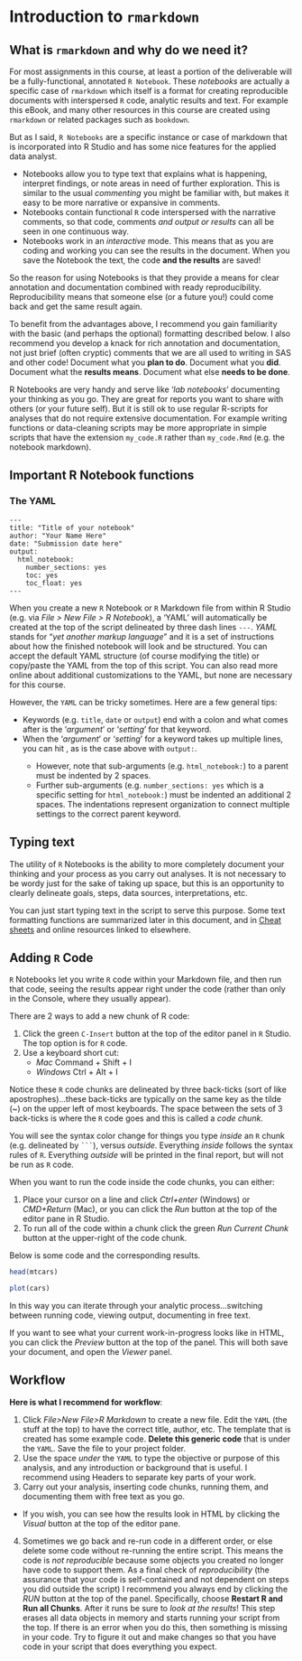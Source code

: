 # Introduction to `rmarkdown`

## What is `rmarkdown` and why do we need it?

For most assignments in this course, at least a portion of the deliverable will be a fully-functional, annotated `R Notebook`. These *notebooks* are actually a specific case of `rmarkdown` which itself is a format for creating reproducible documents with interspersed `R` code, analytic results and text. For example this eBook, and many other resources in this course are created using `rmarkdown` or related packages such as `bookdown`.

But as I said, `R Notebooks` are a specific instance or case of markdown that is incorporated into R Studio and has some nice features for the applied data analyst.

-   Notebooks allow you to type text that explains what is happening, interpret findings, or note areas in need of further exploration. This is similar to the usual *commenting* you might be familiar with, but makes it easy to be more narrative or expansive in comments.
-   Notebooks contain functional `R` code interspersed with the narrative comments, so that code, comments *and output or results* can all be seen in one continuous way.
-   Notebooks work in an *interactive* mode. This means that as you are coding and working you can see the results in the document. When you save the Notebook the text, the code **and the results** are saved!

So the reason for using Notebooks is that they provide a means for clear annotation and documentation combined with ready reproducibility. Reproducibility means that someone else (or a future you!) could come back and get the same result again.

To benefit from the advantages above, I recommend you gain familiarity with the basic (and perhaps the optional) formatting described below. I also recommend you develop a knack for rich annotation and documentation, not just brief (often cryptic) comments that we are all used to writing in SAS and other code! Document what you **plan to do**. Document what you **did**. Document what the **results means**. Document what else **needs to be done**.

::: {.rmdtip data-latex="{tip}"}
R Notebooks are very handy and serve like '*lab notebooks*' documenting your thinking as you go. They are great for reports you want to share with others (or your future self). But it is still ok to use regular R-scripts for analyses that do not require extensive documentation. For example writing functions or data-cleaning scripts may be more appropriate in simple scripts that have the extension `my_code.R` rather than `my_code.Rmd` (e.g. the notebook markdown).
:::

## Important R Notebook functions

### The YAML

```         
---
title: "Title of your notebook"
author: "Your Name Here"
date: "Submission date here"
output:
  html_notebook:
    number_sections: yes
    toc: yes
    toc_float: yes
---
```

When you create a new `R` Notebook or `R` Markdown file from within R Studio (e.g. via *File \> New File \> R Notebook*), a 'YAML' will automatically be created at the top of the script delineated by three dash lines `---`. *YAML* stands for "*yet another markup language*" and it is a set of instructions about how the finished notebook will look and be structured. You can accept the default YAML structure (of course modifying the title) or copy/paste the YAML from the top of this script. You can also read more online about additional customizations to the YAML, but none are necessary for this course.

However, the `YAML` can be tricky sometimes. Here are a few general tips:

-   Keywords (e.g. `title`, `date` or `output`) end with a colon and what comes after is the '*argument*' or '*setting*' for that keyword.\
-   When the '*argument*' or '*setting*' for a keyword takes up multiple lines, you can hit <Return>, as is the case above with `output:`.
    -   However, note that sub-arguments (e.g. `html_notebook:`) to a parent must be indented by 2 spaces.
    -   Further sub-arguments (e.g. `number_sections: yes` which is a specific setting for `html_notebook:`) must be indented an additional 2 spaces. The indentations represent organization to connect multiple settings to the correct parent keyword.

## Typing text

The utility of `R` Notebooks is the ability to more completely document your thinking and your process as you carry out analyses. It is not necessary to be wordy just for the sake of taking up space, but this is an opportunity to clearly delineate goals, steps, data sources, interpretations, etc.

You can just start typing text in the script to serve this purpose. Some text formatting functions are summarized later in this document, and in [Cheat sheets](https://github.com/rstudio/cheatsheets/raw/master/rmarkdown.pdf) and online resources linked to elsewhere.

## Adding `R` Code

`R` Notebooks let you write `R` code within your Markdown file, and then run that code, seeing the results appear right under the code (rather than only in the Console, where they usually appear).

There are 2 ways to add a new chunk of R code:

1.  Click the green `C-Insert` button at the top of the editor panel in `R` Studio. The top option is for `R` code.\
2.  Use a keyboard short cut:
    -   *Mac* Command + Shift + I
    -   *Windows* Ctrl + Alt + I

Notice these `R` code chunks are delineated by three back-ticks (sort of like apostrophes)...these back-ticks are typically on the same key as the tilde (\~) on the upper left of most keyboards. The space between the sets of 3 back-ticks is where the `R` code goes and this is called a *code chunk*.

::: {.rmdnote data-latex="{note}"}
You will see the syntax color change for things you type *inside* an `R` chunk (e.g. delineated by ```` ``` ````), versus *outside*. Everything *inside* follows the syntax rules of `R`. Everything *outside* will be printed in the final report, but will not be run as `R` code.
:::

When you want to run the code inside the code chunks, you can either:

1.  Place your cursor on a line and click *Ctrl+enter* (Windows) or *CMD+Return* (Mac), or you can click the *Run* button at the top of the editor pane in R Studio.
2.  To run all of the code within a chunk click the green *Run Current Chunk* button at the upper-right of the code chunk.

Below is some code and the corresponding results.

```r
head(mtcars)
```

```r
plot(cars)
```

In this way you can iterate through your analytic process...switching between running code, viewing output, documenting in free text.

If you want to see what your current work-in-progress looks like in HTML, you can click the *Preview* button at the top of the panel. This will both save your document, and open the *Viewer* panel.

## Workflow

**Here is what I recommend for workflow**:

1.  Click *File\>New File\>R Markdown* to create a new file. Edit the `YAML` (the stuff at the top) to have the correct title, author, etc. The template that is created has some example code. **Delete this generic code** that is under the `YAML`. Save the file to your project folder.
2.  Use the space *under* the `YAML` to type the objective or purpose of this analysis, and any introduction or background that is useful. I recommend using Headers to separate key parts of your work.
3.  Carry out your analysis, inserting code chunks, running them, and documenting them with free text as you go.

-   If you wish, you can see how the results look in HTML by clicking the *Visual* button at the top of the editor pane.

4.  Sometimes we go back and re-run code in a different order, or else delete some code without re-running the entire script. This means the code is *not reproducible* because some objects you created no longer have code to support them. As a final check of *reproducibility* (the assurance that your code is self-contained and not dependent on steps you did outside the script) I recommend you always end by clicking the *RUN* button at the top of the panel. Specifically, choose **Restart R and Run all Chunks**. After it runs be sure to *look at the results*! This step erases all data objects in memory and starts running your script from the top. If there is an error when you do this, then something is missing in your code. Try to figure it out and make changes so that you have code in your script that does everything you expect.
